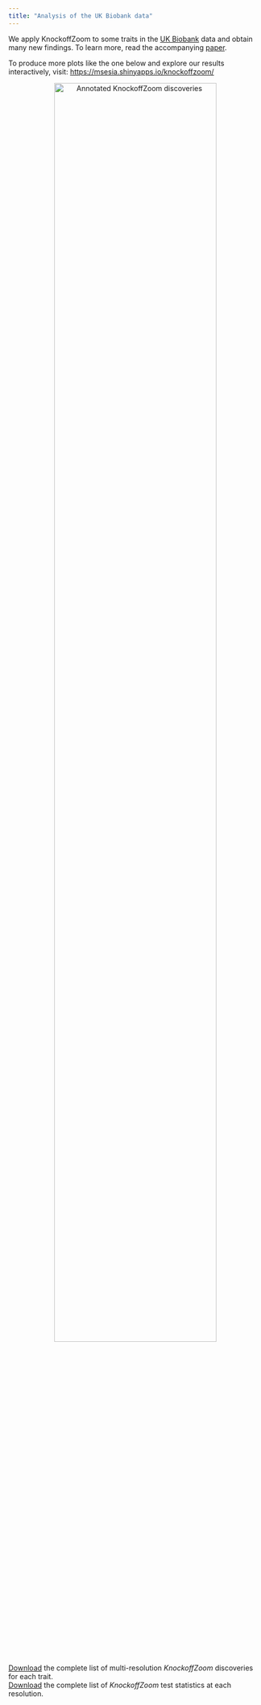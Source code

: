 ```yaml
---
title: "Analysis of the UK Biobank data"
---
```


<head>
<!-- Global site tag (gtag.js) - Google Analytics -->
<script async src="https://www.googletagmanager.com/gtag/js?id=UA-110810441-3"></script>
<script>
  window.dataLayer = window.dataLayer || [];
  function gtag(){dataLayer.push(arguments);}
  gtag('js', new Date());

  gtag('config', 'UA-110810441-3');
</script>
</head> 

We apply KnockoffZoom to some traits in the <a target="_blank" href="https://www.ukbiobank.ac.uk/">UK Biobank</a> data and obtain many new findings. To learn more, read the accompanying <a target="_blank" href="https://www.biorxiv.org/content/10.1101/631390v2">paper</a>.

To produce more plots like the one below and explore our results interactively, visit: <a target="_blank" href="https://msesia.shinyapps.io/knockoffzoom/">https://msesia.shinyapps.io/knockoffzoom/</a>

<p style="text-align:center;">
<img src="images/annotations.png" alt="Annotated KnockoffZoom discoveries"
	title="Annotated KnockoffZoom discoveries" width="80%" height="80%" />
</p>

<a target="_blank" href="data/ukb_discoveries.zip">Download</a> the complete list of multi-resolution *KnockoffZoom* discoveries for each trait.<br>
<a target="_blank" href="data/ukb_stats.zip">Download</a> the complete list of *KnockoffZoom* test statistics at each resolution.
